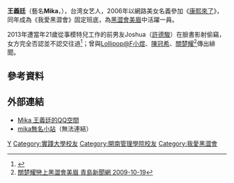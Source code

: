 {{expand|time=2016-07-09T08:38:52+00:00}}
{{refimprove|time=2016-07-09T08:38:52+00:00}}
{{藝人
| 姓名 = 王義廷
| 類型 = 女藝人
| 圖片 = 
| 圖片簡介 = 
| 英文名 = Mika
| 暱稱 = Mika、蜜卡、Mick
| 國籍 = {{ROC}}
| 出生日期 = {{Birth_date_and_age|1985|4|5}}
| 出生地點 = {{TWN}}
| 職業 = [[藝人|藝人]]、[[show_girl|show girl]]、[[網拍|網拍]]
| 語言 = [[國語|國語]]、[[英語|英語]]、[[法語|法語]]、[[台語|台語]]
| 母校 = [[實踐大學|實踐大學]]、[[開南管理學院|開南管理學院]]
| 配偶 =
| 音樂類型 = 
| 演奏樂器 = 
| 出道日期 = 2006年10月30日
| 活躍年代 = 2006年至今
| 唱片公司 = 
| 經紀公司 =
| 網站 = 
| 相關團體 = [[我愛黑澀會|我愛黑澀會]]
}}
'''王義廷'''（藝名'''Mika'''，{{bd|1985年|4月5日|catIdx=W王}}），台湾女艺人，2006年以網路美女名義參加《[[康熙來了|康熙來了]]》，同年成為《我愛黑澀會》固定班底，為[[黑澀會美眉|黑澀會美眉]]中活躍一員。

2013年遭當年21歲從事模特兒工作的前男友Joshua（[[許德駿|許德駿]]）在臉書影射偷竊，女方完全否認並不認交往過<ref>{{Cite web |url=http://star.ettoday.net/news/265817 |title=前黑澀會美眉Mika遭爆偷東西變賣　前男友翻臉爆料 ETtoday東森新聞雲 2013年09月04日 |accessdate=2016年7月8日 |archive-date=2017年2月12日 |archive-url=https://web.archive.org/web/20170212130529/http://star.ettoday.net/news/265817 |dead-url=no }}</ref>；曾與[[Lollipop@F|Lollipop@F]][[小煜|小煜]]、[[陳冠希|陳冠希]]、[[關楚耀|關楚耀]]<ref>[http://www.qingdaonews.com/big5/gb/content/2009-10/19/content_8175013.htm 關楚耀戀上黑澀會美眉 青島新聞網 2009-10-19]</ref>傳出緋聞。

==參考資料==
{{reflist|}}

==外部連結==
*[http://user.qzone.qq.com/197466606/infocenter?ptlang=2052 Mika 王義廷的QQ空間] 
*[http://www.wretch.cc/album/luxysoul {{Wayback|url=http://www.wretch.cc/album/luxysoul |date=20131226220336 }} mika[[無名小站_(台灣)|無名小站]]]（無法連結）

{{DEFAULTSORT:Wang}}
[[Category:王姓|Y]]
[[Category:實踐大學校友|Category:實踐大學校友]]
[[Category:開南管理學院校友|Category:開南管理學院校友]]
[[Category:我愛黑澀會|Category:我愛黑澀會]]